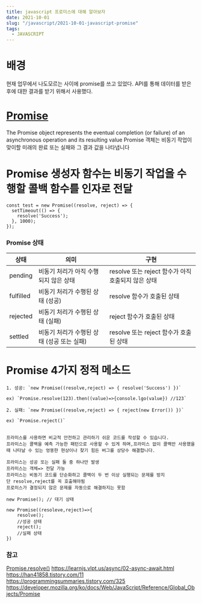 ```yaml
---
title: javascript 프로미스에 대해 알아보자
date: 2021-10-01
slug: "/javascript/2021-10-01-javascript-promise"
tags:
  - JAVASCRIPT
--- 
```


# 배경
현재 업무에서 나도모르는 사이에 promise를 쓰고 있었다.
API를 통해 데이터를 받은 후에 대한 결과를 받기 위해서 사용했다.

# [Promise](https://developer.mozilla.org/ko/docs/Web/JavaScript/Reference/Global_Objects/Promise)
 The Promise object represents the eventual completion (or failure) of an asynchronous operation and its resulting value
 Promise 객체는 비동기 작업이 맞이할 미래의 완료 또는 실패와 그 결과 값을 나타냅니다

# Promise 생성자 함수는 비동기 작업을 수행할 콜백 함수를 인자로 전달

```
const test = new Promise((resolve, reject) => {
  setTimeout(() => {
    resolve('Success');
  }, 1000);
});
```
### Promise 상태 

|상태|의미|구현|
|---|---|---|
|pending|비동기 처리가 아직 수행되지 않은 상태|resolve 또는 reject 함수가 아직 호출되지 않은 상태|
|fulfilled|비동기 처리가 수행된 상태 (성공)|resolve 함수가 호출된 상태|
|rejected|비동기 처리가 수행된 상태 (실패)|reject 함수가 호출된 상태|
|settled|비동기 처리가 수행된 상태 (성공 또는 실패)|resolve 또는 reject 함수가 호출된 상태|


# Promise 4가지 정적 메소드

```
1. 성공: `new Promise((resolve,reject) => { resolve('Success') })`

ex) `Promise.resolve(123).then((value)=>{console.lgo(value}) //123`

2. 실패: `new Promise((resolve,reject) => { reject(new Error()) })`

ex) `Promise.reject()`


프라미스를 사용하면 비교적 안전하고 관리하기 쉬운 코드를 작성할 수 있습니다.
프라미스는 콜백을 예측 가능한 패턴으로 사용할 수 있게 하며,프라미스 없이 콜백만 사용했을 때 나타날 수 있는 엉뚱한 현상이나 찾기 힘든 버그를 상당수 해결합니다.

프라미스는 성공 또는 실패 둘 중 하나만 발생
프라미스는 객체=> 전달 가능
프라미스는 비동기 코드를 단순화하고 콜백이 두 번 이상 실행되는 문제를 방지
단 resolve,reject를 꼭 호출해야됨
프로미스가 결정되지 않은 문제를 자동으로 해결하지는 못함

new Promise(); // 대기 상태

new Promise((resoleve,reject)=>{
	resolve(); 
	//성공 상태
	reject(); 
	//실패 상태
})

```

### 참고
[Promise.resolve()](https://developer.mozilla.org/ko/docs/Web/JavaScript/Reference/Global_Objects/Promise/resolve)
https://learnjs.vlpt.us/async/02-async-await.html
https://han41858.tistory.com/11
https://programmingsummaries.tistory.com/325
https://developer.mozilla.org/ko/docs/Web/JavaScript/Reference/Global_Objects/Promise
